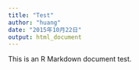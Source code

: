 ```yaml
---
title: "Test"
author: "huang"
date: "2015年10月22日"
output: html_document
---
```


This is an R Markdown document test.